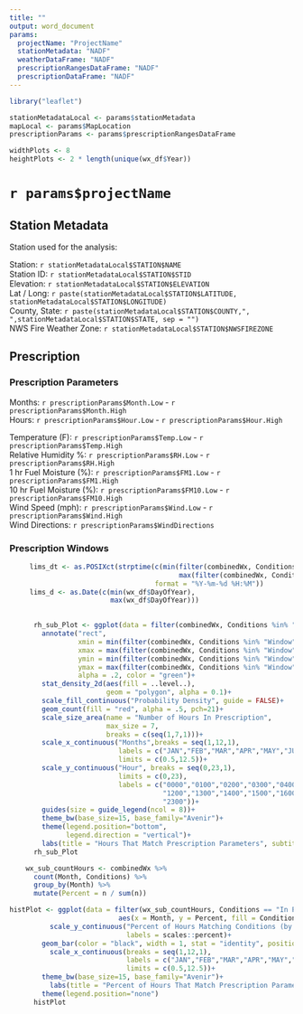 ```yaml
---
title: ""
output: word_document
params:
  projectName: "ProjectName"
  stationMetadata: "NADF"
  weatherDataFrame: "NADF"
  prescriptionRangesDataFrame: "NADF"
  prescriptionDataFrame: "NADF"
---
```


```r
library("leaflet")

stationMetadataLocal <- params$stationMetadata
mapLocal <- params$MapLocation
prescriptionParams <- params$prescriptionRangesDataFrame

widthPlots <- 8
heightPlots <- 2 * length(unique(wx_df$Year))
```

# `r params$projectName`

## Station Metadata

Station used for the analysis:

Station: `r stationMetadataLocal$STATION$NAME`  
Station ID: `r stationMetadataLocal$STATION$STID`  
Elevation: `r stationMetadataLocal$STATION$ELEVATION`  
Lat / Long: `r paste(stationMetadataLocal$STATION$LATITUDE, stationMetadataLocal$STATION$LONGITUDE)`  
County, State: `r paste(stationMetadataLocal$STATION$COUNTY,", ",stationMetadataLocal$STATION$STATE, sep = "")`  
NWS Fire Weather Zone: `r stationMetadataLocal$STATION$NWSFIREZONE`  

## Prescription

### Prescription Parameters

Months: `r prescriptionParams$Month.Low` - `r prescriptionParams$Month.High`  
Hours: `r prescriptionParams$Hour.Low` - `r prescriptionParams$Hour.High`  

Temperature (F): `r prescriptionParams$Temp.Low` - `r prescriptionParams$Temp.High`  
Relative Humidity %: `r prescriptionParams$RH.Low` - `r prescriptionParams$RH.High`  
1 hr Fuel Moisture (%): `r prescriptionParams$FM1.Low` - `r prescriptionParams$FM1.High`  
10 hr Fuel Moisture (%): `r prescriptionParams$FM10.Low` - `r prescriptionParams$FM10.High`  
Wind Speed (mph): `r prescriptionParams$Wind.Low` - `r prescriptionParams$Wind.High`  
Wind Directions: `r prescriptionParams$WindDirections`

### Prescription Windows

```r
  
     lims_dt <- as.POSIXct(strptime(c(min(filter(combinedWx, Conditions %in% "Not Matching")$hms),
                                          max(filter(combinedWx, Conditions %in% "Not Matching")$hms)),
                                    format = "%Y-%m-%d %H:%M"))
     lims_d <- as.Date(c(min(wx_df$DayOfYear),
                         max(wx_df$DayOfYear)))
      

      rh_sub_Plot <- ggplot(data = filter(combinedWx, Conditions %in% "In Prescription"), aes(x = Month, y = Hour))+
        annotate("rect",
                 xmin = min(filter(combinedWx, Conditions %in% "Window")$Month),
                 xmax = max(filter(combinedWx, Conditions %in% "Window")$Month),
                 ymin = min(filter(combinedWx, Conditions %in% "Window")$Hour),
                 ymax = max(filter(combinedWx, Conditions %in% "Window")$Hour),
                 alpha = .2, color = "green")+
        stat_density_2d(aes(fill = ..level..),
                        geom = "polygon", alpha = 0.1)+
        scale_fill_continuous("Probability Density", guide = FALSE)+
        geom_count(fill = "red", alpha = .5, pch=21)+
        scale_size_area(name = "Number of Hours In Prescription",
                        max_size = 7,
                        breaks = c(seq(1,7,1)))+
        scale_x_continuous("Months",breaks = seq(1,12,1),
                           labels = c("JAN","FEB","MAR","APR","MAY","JUN","JUL","AUG","SEP","OCT","NOV","DEC"),
                           limits = c(0.5,12.5))+
        scale_y_continuous("Hour", breaks = seq(0,23,1),
                           limits = c(0,23),
                           labels = c("0000","0100","0200","0300","0400","0500","0600","0700","0800","0900","1000","1100",
                                      "1200","1300","1400","1500","1600","1700","1800","1900","2000","2100","2200",
                                      "2300"))+
        guides(size = guide_legend(ncol = 8))+
        theme_bw(base_size=15, base_family="Avenir")+
        theme(legend.position="bottom",
              legend.direction = "vertical")+
        labs(title = "Hours That Match Prescription Parameters", subtitle = paste(stationMetadata$STATION$NAME,": ",min(wx_df$Year)," - ",max(wx_df$Year),sep = ""))
      rh_sub_Plot
```

```r
    wx_sub_countHours <- combinedWx %>%
      count(Month, Conditions) %>%
      group_by(Month) %>%
      mutate(Percent = n / sum(n))

histPlot <- ggplot(data = filter(wx_sub_countHours, Conditions == "In Prescription"),
                           aes(x = Month, y = Percent, fill = Conditions))+
          scale_y_continuous("Percent of Hours Matching Conditions (by month)",
                             labels = scales::percent)+
        geom_bar(color = "black", width = 1, stat = "identity", position="dodge")+
          scale_x_continuous(breaks = seq(1,12,1),
                             labels = c("JAN","FEB","MAR","APR","MAY","JUN","JUL","AUG","SEP","OCT","NOV","DEC"),
                             limits = c(0.5,12.5))+
        theme_bw(base_size=15, base_family="Avenir")+
          labs(title = "Percent of Hours That Match Prescription Parameters Per Month", subtitle = paste(stationMetadata$STATION$NAME,": ",min(wx_df$Year)," - ",max(wx_df$Year),sep = ""))+
        theme(legend.position="none")
      histPlot
```